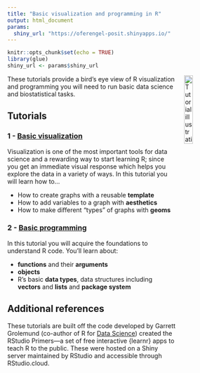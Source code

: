 ```yaml
---
title: "Basic visualization and programming in R"
output: html_document
params:
  shiny_url: "https://oferengel-posit.shinyapps.io/"
---
```


<meta http-equiv='cache-control' content='no-cache'> 
<meta http-equiv='expires' content='0'> 
<meta http-equiv='pragma' content='no-cache'>

```r
knitr::opts_chunk$set(echo = TRUE)
library(glue)
shiny_url <- params$shiny_url
```

<img style="float: right; margin: 0px 0px 20px 20px" src="../../logo/umcg.png" alt="Tutorial illustration" width="20%" height="20%">


These tutorials provide a bird's eye view of R visualization and programming you will need to run basic data science and biostatistical tasks. 


## Tutorials

### 1 - [Basic visualization](`r glue("{shiny_url}01-basics-viz/")`){target="_blank"}

Visualization is one of the most important tools for data science and a rewarding way to start learning R; since you get an immediate visual response which helps you explore the data in a variety of ways. In this tutorial you will learn how to...  

*   How to create graphs with a reusable **template**
*   How to add variables to a graph with **aesthetics**
*   How to make different "types" of graphs with **geoms** 

### 2 - [Basic programming](`r glue("{shiny_url}02-basics-prog")`){target="_blank"}


In this tutorial you will acquire the foundations to understand R code. You'll learn about:

* **functions** and their **arguments**
* **objects**
* R's basic **data types**, data structures including **vectors** and **lists** and **package system**


## Additional references

These tutorials are built off the code developed by Garrett Grolemund (co-author of R for [Data Science](R for Data Science)) created the RStudio Primers—a set of free interactive {learnr} apps to teach R to the public. These were hosted on a Shiny server maintained by RStudio and accessible through RStudio.cloud.



